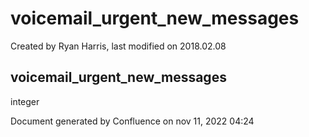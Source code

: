 
# voicemail_urgent_new_messages 

 Created by  Ryan Harris, last modified on 2018.02.08

## voicemail_urgent_new_messages

integer

Document generated by Confluence on nov 11, 2022 04:24
